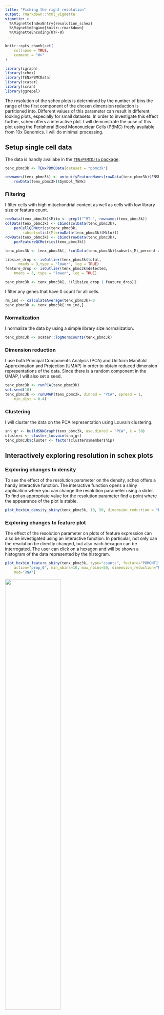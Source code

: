```yaml
---
title: "Picking the right resolution"
output: rmarkdown::html_vignette
vignette: >
  %\VignetteIndexEntry{resolution_schex}
  %\VignetteEngine{knitr::rmarkdown}
  %\VignetteEncoding{UTF-8}
---
```


```r
knitr::opts_chunk$set(
    collapse = TRUE,
    comment = "#>"
)
```

```r
library(igraph)
library(schex)
library(TENxPBMCData)
library(scater)
library(scran)
library(ggrepel)
```

The resolution of the schex plots is determined by the number of bins the range
of the first component of the chosen dimension reduction is partitioned into.
Different values of this parameter can result in different looking plots, 
especially for small datasets. In order to investigate this effect further,
schex offers a interactive plot. I will demonstrate the uuse of this plot 
using the Peripheral Blood Mononuclear Cells (PBMC) freely available from 
10x Genomics. I will do minimal processing. 

## Setup single cell data

The data is handly availabe in the [`TENxPBMCData` package](http://bioconductor.org/packages/release/data/experiment/html/TENxPBMCData.html).

```r
tenx_pbmc3k <- TENxPBMCData(dataset = "pbmc3k")

rownames(tenx_pbmc3k) <- uniquifyFeatureNames(rowData(tenx_pbmc3k)$ENSEMBL_ID, 
    rowData(tenx_pbmc3k)$Symbol_TENx)
```

### Filtering

I filter cells with high mitochondrial content as well as cells with low
library size or feature count.

```r
rowData(tenx_pbmc3k)$Mito <- grepl("^MT-", rownames(tenx_pbmc3k))
colData(tenx_pbmc3k) <- cbind(colData(tenx_pbmc3k), 
    perCellQCMetrics(tenx_pbmc3k, 
        subsets=list(Mt=rowData(tenx_pbmc3k)$Mito)))
rowData(tenx_pbmc3k) <- cbind(rowData(tenx_pbmc3k), 
    perFeatureQCMetrics(tenx_pbmc3k))

tenx_pbmc3k <- tenx_pbmc3k[, !colData(tenx_pbmc3k)$subsets_Mt_percent > 50]

libsize_drop <- isOutlier(tenx_pbmc3k$total,
      nmads = 3,type = "lower", log = TRUE)
feature_drop <- isOutlier(tenx_pbmc3k$detected,
    nmads = 3, type = "lower", log = TRUE)

tenx_pbmc3k <- tenx_pbmc3k[, !(libsize_drop | feature_drop)]
```

I filter any genes that have 0 count for all cells.

```r
rm_ind <- calculateAverage(tenx_pbmc3k)<0
tenx_pbmc3k <- tenx_pbmc3k[!rm_ind,]
```

### Normalization

I normalize the data by using a simple library size normalization.

```r
tenx_pbmc3k <- scater::logNormCounts(tenx_pbmc3k)
```

### Dimension reduction

I use both Principal Components Analysis (PCA) and Uniform Manifold 
Approximation and Projection (UMAP) in order to obtain reduced dimension 
representations of the data. Since there is a random component in the UMAP, I
will also set a seed.

```r
tenx_pbmc3k <- runPCA(tenx_pbmc3k)
set.seed(10)
tenx_pbmc3k <- runUMAP(tenx_pbmc3k, dimred = "PCA", spread = 1, 
    min_dist = 0.4)
```

### Clustering

I will cluster the data on the PCA representation using Louvain clustering.

```r
snn_gr <- buildSNNGraph(tenx_pbmc3k, use.dimred = "PCA", k = 50)
clusters <- cluster_louvain(snn_gr)
tenx_pbmc3k$cluster <- factor(clusters$membership)
```

## Interactively exploring resolution in schex plots 

### Exploring changes to density 

To see the effect of the resolution parameter on the density, schex offers a
handy interactive function. The interactive function opens a shiny application
where you can change the resolution parameter using a slider. 
To find an appropriate value for the resolution
parameter find a point where the appearance of the plot is stable.

```r
plot_hexbin_density_shiny(tenx_pbmc3k, 10, 50, dimension_reduction = "UMAP")
```    

### Exploring changes to feature plot

The effect of the resolution parameter on plots of feature expression can also
be investigated using an interactive function. In particular, not only can
the resolution be directly changed, but also each hexagon can be interrogated. 
The user can click on a hexagon and will be shown a histogram of the data
represented by the histogram.

```r
plot_hexbin_feature_shiny(tenx_pbmc3k, type="counts", feature="POMGNT1", 
    action="prop_0", min_nbins=10, max_nbins=50, dimension_reduction="UMAP",
    mod="RNA")
```

![](../man/figures/shiny_resolution.png){width=60%}

### Exploring changes to meta plot

The effect of the resolution parameter on plots of meta data can also
be investigated using an interactive function. In particular, not only can
the resolution be directly changed, but also each hexagon can be interrogated. 
The user can click on a hexagon and will be shown a histogram or bar plot of the 
data represented by the histogram.

```r
plot_hexbin_meta_shiny(tenx_pbmc3k, col="cluster",
    action="majority", min_nbins=10, max_nbins=50, dimension_reduction="UMAP")
```

![](../man/figures/shiny_resolution_meta.png){width=60%}
